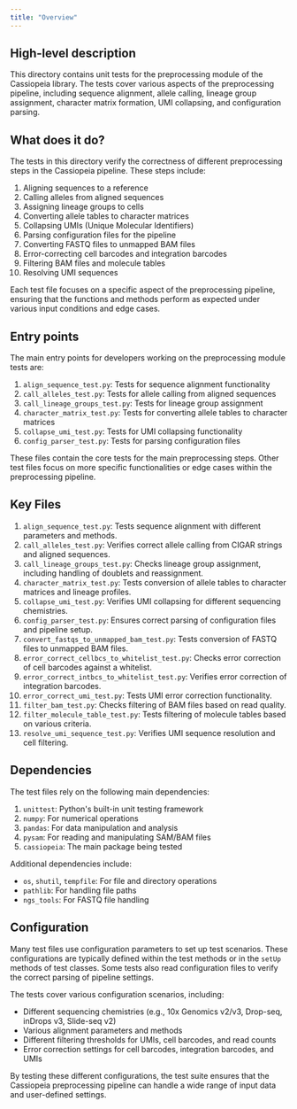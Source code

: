 ```yaml
---
title: "Overview"
---
```


## High-level description
This directory contains unit tests for the preprocessing module of the Cassiopeia library. The tests cover various aspects of the preprocessing pipeline, including sequence alignment, allele calling, lineage group assignment, character matrix formation, UMI collapsing, and configuration parsing.

## What does it do?
The tests in this directory verify the correctness of different preprocessing steps in the Cassiopeia pipeline. These steps include:

1. Aligning sequences to a reference
2. Calling alleles from aligned sequences
3. Assigning lineage groups to cells
4. Converting allele tables to character matrices
5. Collapsing UMIs (Unique Molecular Identifiers)
6. Parsing configuration files for the pipeline
7. Converting FASTQ files to unmapped BAM files
8. Error-correcting cell barcodes and integration barcodes
9. Filtering BAM files and molecule tables
10. Resolving UMI sequences

Each test file focuses on a specific aspect of the preprocessing pipeline, ensuring that the functions and methods perform as expected under various input conditions and edge cases.

## Entry points
The main entry points for developers working on the preprocessing module tests are:

1. `align_sequence_test.py`: Tests for sequence alignment functionality
2. `call_alleles_test.py`: Tests for allele calling from aligned sequences
3. `call_lineage_groups_test.py`: Tests for lineage group assignment
4. `character_matrix_test.py`: Tests for converting allele tables to character matrices
5. `collapse_umi_test.py`: Tests for UMI collapsing functionality
6. `config_parser_test.py`: Tests for parsing configuration files

These files contain the core tests for the main preprocessing steps. Other test files focus on more specific functionalities or edge cases within the preprocessing pipeline.

## Key Files
1. `align_sequence_test.py`: Tests sequence alignment with different parameters and methods.
2. `call_alleles_test.py`: Verifies correct allele calling from CIGAR strings and aligned sequences.
3. `call_lineage_groups_test.py`: Checks lineage group assignment, including handling of doublets and reassignment.
4. `character_matrix_test.py`: Tests conversion of allele tables to character matrices and lineage profiles.
5. `collapse_umi_test.py`: Verifies UMI collapsing for different sequencing chemistries.
6. `config_parser_test.py`: Ensures correct parsing of configuration files and pipeline setup.
7. `convert_fastqs_to_unmapped_bam_test.py`: Tests conversion of FASTQ files to unmapped BAM files.
8. `error_correct_cellbcs_to_whitelist_test.py`: Checks error correction of cell barcodes against a whitelist.
9. `error_correct_intbcs_to_whitelist_test.py`: Verifies error correction of integration barcodes.
10. `error_correct_umi_test.py`: Tests UMI error correction functionality.
11. `filter_bam_test.py`: Checks filtering of BAM files based on read quality.
12. `filter_molecule_table_test.py`: Tests filtering of molecule tables based on various criteria.
13. `resolve_umi_sequence_test.py`: Verifies UMI sequence resolution and cell filtering.

## Dependencies
The test files rely on the following main dependencies:

1. `unittest`: Python's built-in unit testing framework
2. `numpy`: For numerical operations
3. `pandas`: For data manipulation and analysis
4. `pysam`: For reading and manipulating SAM/BAM files
5. `cassiopeia`: The main package being tested

Additional dependencies include:
- `os`, `shutil`, `tempfile`: For file and directory operations
- `pathlib`: For handling file paths
- `ngs_tools`: For FASTQ file handling

## Configuration
Many test files use configuration parameters to set up test scenarios. These configurations are typically defined within the test methods or in the `setUp` methods of test classes. Some tests also read configuration files to verify the correct parsing of pipeline settings.

The tests cover various configuration scenarios, including:
- Different sequencing chemistries (e.g., 10x Genomics v2/v3, Drop-seq, inDrops v3, Slide-seq v2)
- Various alignment parameters and methods
- Different filtering thresholds for UMIs, cell barcodes, and read counts
- Error correction settings for cell barcodes, integration barcodes, and UMIs

By testing these different configurations, the test suite ensures that the Cassiopeia preprocessing pipeline can handle a wide range of input data and user-defined settings.